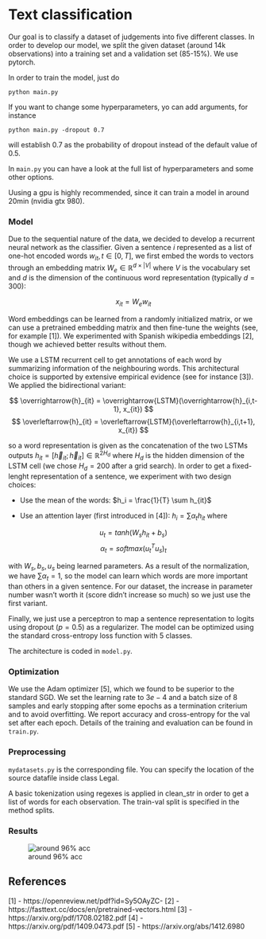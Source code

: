 
# Text classification

Our goal is to classify a dataset of judgements into five different classes. In order to develop our model, we split the given dataset (around 14k observations) into a training set and a validation set (85-15%). We use pytorch.

In order to train the model, just do

```python main.py```

If you want to change some hyperparameters, yo can add arguments, for instance

```python main.py -dropout 0.7```

will establish 0.7 as the probability of dropout instead of the default value of 0.5.

In ```main.py``` you can have a look at the full list of hyperparameters and some other options.

Uusing a gpu is highly recommended, since it can train a model in around 20min (nvidia gtx 980).



### Model

Due to the sequential nature of the data, we decided to develop a recurrent neural network as the classifier.
Given a sentence $i$ represented as a list of one-hot encoded words $w_{it}, t \in \left[0, T \right]$, we first embed the words to vectors through an embedding matrix $W_e \in \mathbb{R}^{d\times|V|}$ where $V$ is the vocabulary set and $d$ is the dimension of the continuous word representation (typically $d=300$):

$$
  x_{it} = W_e w_{it}
$$


Word embeddings can be learned from a randomly initialized matrix, or we can use a pretrained embedding matrix and then fine-tune the weights (see, for example [1]). We experimented with Spanish wikipedia embeddings [2], though we achieved better results without them.

We use a LSTM recurrent cell to get annotations of each word by summarizing information of the neighbouring words. This architectural choice is supported by extensive empirical evidence (see for instance [3]). We applied the bidirectional variant:

$$
  \overrightarrow{h}_{it} = \overrightarrow{LSTM}(\overrightarrow{h}_{i,t-1}, x_{it})
$$
$$
  \overleftarrow{h}_{it} = \overleftarrow{LSTM}(\overleftarrow{h}_{i,t+1}, x_{it})
$$

so a word representation is given as the concatenation of the two LSTMs outputs $h_{it} = \left[ \overleftarrow{h}_{it}; \overrightarrow{h}_{it} \right] \in \mathbb{R}^{2H_d}$ where $H_d$ is the hidden dimension of the LSTM cell (we chose $H_d = 200$ after a grid search). In order to get a fixed-lenght representation of a sentence, we experiment with two design choices:

* Use the mean of the words: $h_i = \frac{1}{T} \sum h_{it}$

* Use an attention layer (first introduced in [4]): $h_i = \sum \alpha_t h_{it}$ where

$$
u_t = tanh(W_s h_{it} + b_s)
$$
$$
\alpha_t = softmax(u_t^T u_s)_t
$$

with $W_s, b_s, u_s$ being learned parameters. As a result of the normalization, we have $\sum \alpha_t = 1$, so the model can learn which words are more important than others in a given sentence. For our dataset, the increase in parameter number wasn't worth it (score didn't increase so much) so we just use the first variant.

Finally, we just use a perceptron to map a sentence representation to logits using dropout ($p=0.5$) as a regularizer. The model can be optimized using the standard cross-entropy loss function with 5 classes.

The architecture is coded in ```model.py```.

### Optimization

We use the Adam optimizer [5], which we found to be superior to the standard SGD. We set the learning rate to $3e-4$ and a batch size of 8 samples and early stopping after some epochs as a termination criterium and to avoid overfitting. We report accuracy and cross-entropy for the val set after each epoch. Details of the training and evaluation can be found in ```train.py```.

### Preprocessing

```mydatasets.py``` is the corresponding file. You can specify the location of the source datafile inside class Legal.

A basic tokenization using regexes is applied in clean_str in order to get a list of words for each observation. The train-val split is specified in the method splits.


### Results

![around 96% acc](res.png)





## References

[1] - https://openreview.net/pdf?id=Sy5OAyZC-
[2] - https://fasttext.cc/docs/en/pretrained-vectors.html
[3] - https://arxiv.org/pdf/1708.02182.pdf
[4] - https://arxiv.org/pdf/1409.0473.pdf
[5] - https://arxiv.org/abs/1412.6980